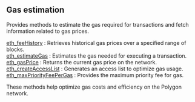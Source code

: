 
## Gas estimation

Provides methods to estimate the gas required for transactions and fetch information related to gas prices.

[eth_feeHistory](/polygon-api/gasestimation/eth_feeHistory) : Retrieves historical gas prices over a specified range of blocks. \
[eth_estimateGas](/polygon-api/gasestimation/eth_estimateGas) : Estimates the gas needed for executing a transaction.  \
[eth_gasPrice](/polygon-api/gasestimation/eth_gasPrice) : Returns the current gas price on the network.  \
[eth_createAccessList](/polygon-api/gasestimation/eth_createAccessList) : Generates an access list to optimize gas usage. \
[eth_maxPriorityFeePerGas](/polygon-api/gasestimation/eth_maxPriorityFeePerGas) : Provides the maximum priority fee for gas.

These methods help optimize gas costs and efficiency on the Polygon network.

<Space h={16} />
<GetStarted />